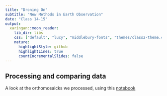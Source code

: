 ```yaml
---
title: "Droning On"
subtitle: "New Methods in Earth Observation"
date: "Class 14-15"
output:
  xaringan::moon_reader:
    lib_dir: libs
    css: ["default", "lucy", "middlebury-fonts", "themes/class2-theme.css"]
    nature:
      highlightStyle: github
      highlightLines: true
      countIncrementalSlides: false
---
```


## Processing and comparing data

A look at the orthomosaicks we processed, using this [notebook](https://github.com/agroimpacts/nmeo/blob/class/f2023/materials/code/notebooks/drone_image_analysis.ipynb)

